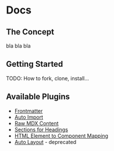 # Docs

## The Concept

bla bla bla

## Getting Started

TODO: How to fork, clone, install...

## Available Plugins

- [Frontmatter](docs/remark-astro-frontmatter)
- [Auto Import](docs/remark-astro-auto-import)
- [Raw MDX Content](docs/remark-astro-raw-mdx)
- [Sections for Headings](docs/remark-sectionize-headings)
- [HTML Element to Component Mapping](docs/vite-astro-mdx-mapping)
- [Auto Layout](docs/remark-astro-auto-layout) - deprecated
